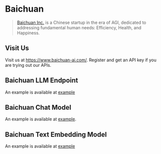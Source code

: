 # Baichuan

>[Baichuan Inc.](https://www.baichuan-ai.com/) is a Chinese startup in the era of AGI, dedicated to addressing fundamental human needs: Efficiency, Health, and Happiness.

## Visit Us
Visit us at https://www.baichuan-ai.com/.
Register and get an API key if you are trying out our APIs.

## Baichuan LLM Endpoint
An example is available at [example](/docs/integrations/llms/baichuan)

## Baichuan Chat Model
An example is available at [example](/docs/integrations/chat/baichuan).

## Baichuan Text Embedding Model
An example is available at [example](/docs/integrations/text_embedding/baichuan)
